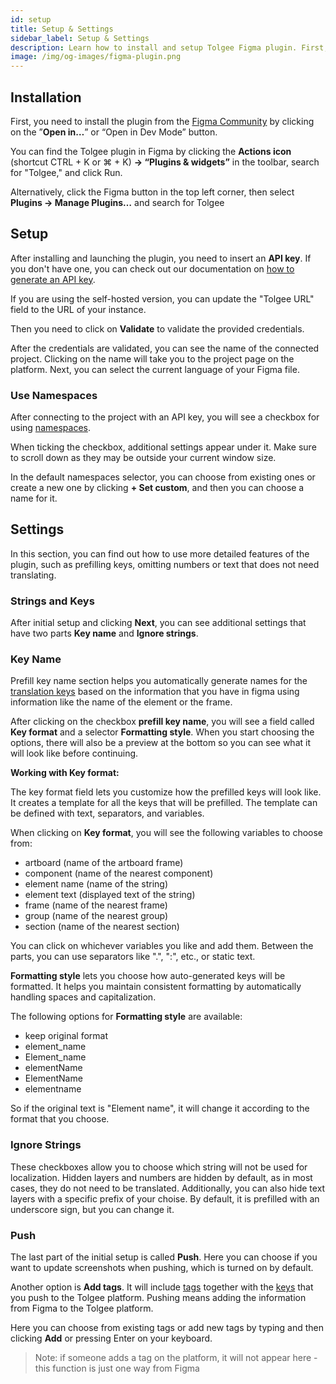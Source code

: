 ```yaml
---
id: setup
title: Setup & Settings
sidebar_label: Setup & Settings
description: Learn how to install and setup Tolgee Figma plugin. First, you need to install the plugin from the Figma Community by clicking on the Try it out button.
image: /img/og-images/figma-plugin.png
---
```



## Installation

First, you need to install the plugin from the [Figma Community](https://www.figma.com/community/plugin/1212381421658754793/Tolgee) by clicking on the ”**Open in…**” or “Open in Dev Mode” button.

You can find the Tolgee plugin in Figma by clicking the **Actions icon** (shortcut CTRL + K or ⌘ + K) **→ “Plugins & widgets”** in the toolbar, search for "Tolgee," and click Run. 

Alternatively, click the Figma button in the top left corner, then select **Plugins → Manage Plugins…** and search for Tolgee

## Setup

After installing and launching the plugin, you need to insert an **API key**. If you don't have one, you can check out our documentation on [how to generate an API key](/platform/account_settings/api_keys_and_pat_tokens#generation).

If you are using the self-hosted version, you can update the "Tolgee URL" field to the URL of your instance.

Then you need to click on **Validate** to validate the provided credentials.

<FigmaScreenshotWrapper src="/img/docs/platform/figma-plugin/setup-before-validation.webp" />

After the credentials are validated, you can see the name of the connected project. Clicking on the name will take you to the project page on the platform. Next, you can select the current language of your Figma file.

<FigmaScreenshotWrapper src="/img/docs/platform/figma-plugin/setup-during-validation.webp" />

### Use Namespaces

After connecting to the project with an API key, you will see a checkbox for using [namespaces](/platform/translation_keys/namespaces).

When ticking the checkbox, additional settings appear under it. Make sure to scroll down as they may be outside your current window size.

In the default namespaces selector, you can choose from existing ones or create a new one by clicking **+ Set custom**, and then you can choose a name for it.

<FigmaScreenshotWrapper src="/img/docs/platform/figma-plugin/namespaces-set-up.webp" />

## Settings

In this section, you can find out how to use more detailed features of the plugin, such as prefilling keys, omitting numbers or text that does not need translating.

### Strings and Keys

After initial setup and clicking **Next**, you can see additional settings that have two parts **Key name** and **Ignore strings**.

<FigmaScreenshotWrapper src="/img/docs/platform/figma-plugin/setup-after-validation.webp" />

### Key Name

Prefill key name section helps you automatically generate names for the [translation keys](/platform/translation_keys/keys) based on the information that you have in figma using information like the name of the element or the frame.

After clicking on the checkbox **prefill key name**, you will see a field called **Key format** and a selector **Formatting style**. When you start choosing the options, there will also be a preview at the bottom so you can see what it will look like before continuing.  

**Working with Key format:**

The key format field lets you customize how the prefilled keys will look like. It creates a template for all the keys that will be prefilled. The template can be defined with text, separators, and variables.

When clicking on **Key format**, you will see the following variables to choose from:
- artboard (name of the artboard frame)
- component (name of the nearest component)
- element name (name of the string)
- element text (displayed text of the string)
- frame (name of the nearest frame)
- group (name of the nearest group)
- section (name of the nearest section)

You can click on whichever variables you like and add them. Between the parts, you can use separators like ".", ":", etc., or static text.

<FigmaScreenshotWrapper src="/img/docs/platform/figma-plugin/prefill-key-names.gif" />

**Formatting style** lets you choose how auto-generated keys will be formatted. It helps you maintain consistent formatting by automatically handling spaces and capitalization.

The following options for **Formatting style** are available:
- keep original format 
- element_name
- Element_name 
- elementName
- ElementName 
- elementname

So if the original text is "Element name", it will change it according to the format that you choose.

### Ignore Strings

These checkboxes allow you to choose which string will not be used for localization. Hidden layers and numbers are hidden by default, as in most cases, they do not need to be translated. Additionally, you can also hide text layers with a specific prefix of your choise. By default, it is prefilled with an underscore sign, but you can change it.

### Push

The last part of the initial setup is called **Push**. Here you can choose if you want to update screenshots when pushing, which is turned on by default. 

Another option is **Add tags**. It will include [tags](/platform/translation_keys/tags) together with the [keys](/platform/translation_keys/keys) that you push to the Tolgee platform. Pushing means adding the information from Figma to the Tolgee platform.

Here you can choose from existing tags or add new tags by typing and then clicking **Add** or pressing Enter on your keyboard.

> Note: if someone adds a tag on the platform, it will not appear here - this function is just one way from Figma
>

<FigmaScreenshotWrapper src="/img/docs/platform/figma-plugin/usage-push-setup.webp" />
